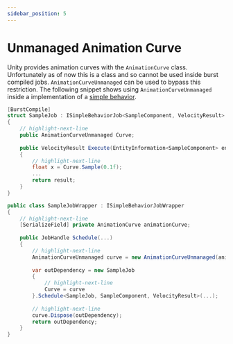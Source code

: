 ```yaml
---
sidebar_position: 5
---
```



# Unmanaged Animation Curve

Unity provides animation curves with the `AnimationCurve` class. Unfortunately as of now this is a class and so cannot be used inside burst compiled jobs. `AnimationCurveUnmanaged` can be used to bypass this restriction. The following snippet shows using `AnimationCurveUnmanaged` inside a implementation of a [simple behavior](/docs/documentation-core/behaviors/simple-behaviors/overview).

```csharp title="Sample usage of AnimationCurveUnmanaged"
[BurstCompile]
struct SampleJob : ISimpleBehaviorJob<SampleComponent, VelocityResult>
{
    // highlight-next-line
    public AnimationCurveUnmanaged Curve;
        
    public VelocityResult Execute(EntityInformation<SampleComponent> entity)
    {
        // highlight-next-line
        float x = Curve.Sample(0.1f);
        ...
        return result;
    }
}

public class SampleJobWrapper : ISimpleBehaviorJobWrapper
{
    // highlight-next-line
    [SerializeField] private AnimationCurve animationCurve;
        
    public JobHandle Schedule(...)
    {
        // highlight-next-line
        AnimationCurveUnmanaged curve = new AnimationCurveUnmanaged(animationCurve, 100);
            
        var outDependency = new SampleJob
        {
            // highlight-next-line
            Curve = curve
        }.Schedule<SampleJob, SampleComponent, VelocityResult>(...);
            
        // highlight-next-line
        curve.Dispose(outDependency);
        return outDependency;
    }
}
```